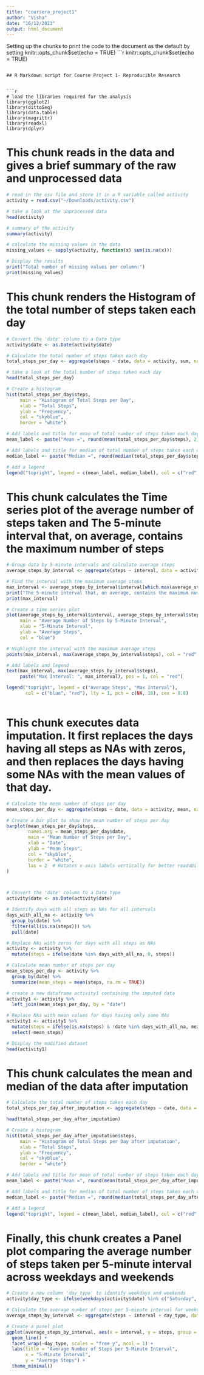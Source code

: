```yaml
---
title: "coursera_project1"
author: "Visha"
date: "16/12/2023"
output: html_document
---
```


Setting up the chunks to print the code to the document as the default by setting knitr::opts_chunk$set(echo = TRUE)
```r
knitr::opts_chunk$set(echo = TRUE)
```

## R Markdown script for Course Project 1- Reproducible Research


```r
# load the libraries required for the analysis
library(ggplot2)
library(dittoSeq)
library(data.table)
library(magrittr)
library(readxl)
library(dplyr)
```

# This chunk reads in the data and gives a brief summary of the raw and unprocessed data

```r
# read in the csv file and store it in a R variable called activity
activity = read.csv("~/Downloads/activity.csv")

# take a look at the unprocessed data
head(activity)

# summary of the activity 
summary(activity)

# calculate the missing values in the data
missing_values <- sapply(activity, function(x) sum(is.na(x)))

# Display the results
print("Total number of missing values per column:")
print(missing_values)

```

# This chunk renders the Histogram of the total number of steps taken each day

```r
# Convert the 'date' column to a Date type
activity$date <- as.Date(activity$date)

# Calculate the total number of steps taken each day
total_steps_per_day <- aggregate(steps ~ date, data = activity, sum, na.rm = TRUE)

# take a look at the total number of steps taken each day
head(total_steps_per_day)

# Create a histogram
hist(total_steps_per_day$steps, 
     main = "Histogram of Total Steps per Day",
     xlab = "Total Steps",
     ylab = "Frequency",
     col = "skyblue",
     border = "white")

# Add labels and title for mean of total number of steps taken each day
mean_label <- paste("Mean =", round(mean(total_steps_per_day$steps), 2))

# Add labels and title for median of total number of steps taken each day
median_label <- paste("Median =", round(median(total_steps_per_day$steps), 2))

# Add a legend
legend("topright", legend = c(mean_label, median_label), col = c("red", "blue"), bty = "n")


```



# This chunk calculates the Time series plot of the average number of steps taken and The 5-minute interval that, on average, contains the maximum number of steps


```r
# Group data by 5-minute intervals and calculate average steps
average_steps_by_interval <- aggregate(steps ~ interval, data = activity, mean, na.rm = TRUE)

# Find the interval with the maximum average steps
max_interval <- average_steps_by_interval$interval[which.max(average_steps_by_interval$steps)]
print("The 5-minute interval that, on average, contains the maximum number of steps is:")
print(max_interval)

# Create a time series plot
plot(average_steps_by_interval$interval, average_steps_by_interval$steps, type = "l",
     main = "Average Number of Steps by 5-Minute Interval",
     xlab = "5-Minute Interval",
     ylab = "Average Steps",
     col = "blue")

# Highlight the interval with the maximum average steps
points(max_interval, max(average_steps_by_interval$steps), col = "red", pch = 16, cex = 1.5)

# Add labels and legend
text(max_interval, max(average_steps_by_interval$steps), 
     paste("Max Interval: ", max_interval), pos = 1, col = "red")

legend("topright", legend = c("Average Steps", "Max Interval"), 
       col = c("blue", "red"), lty = 1, pch = c(NA, 16), cex = 0.8)



```


# This chunk executes data imputation. It first replaces the days having all steps as NAs with zeros, and then replaces the days having some NAs with the mean values of that day.


```r

# Calculate the mean number of steps per day
mean_steps_per_day <- aggregate(steps ~ date, data = activity, mean, na.rm = TRUE)

# Create a bar plot to show the mean number of steps per day
barplot(mean_steps_per_day$steps, 
        names.arg = mean_steps_per_day$date,
        main = "Mean Number of Steps per Day",
        xlab = "Date",
        ylab = "Mean Steps",
        col = "skyblue",
        border = "white",
        las = 2  # Rotates x-axis labels vertically for better readability
)



# Convert the 'date' column to a Date type
activity$date <- as.Date(activity$date)

# Identify days with all steps as NAs for all intervals
days_with_all_na <- activity %>%
  group_by(date) %>%
  filter(all(is.na(steps))) %>%
  pull(date)

# Replace NAs with zeros for days with all steps as NAs
activity <- activity %>%
  mutate(steps = ifelse(date %in% days_with_all_na, 0, steps))

# Calculate mean number of steps per day
mean_steps_per_day <- activity %>%
  group_by(date) %>%
  summarize(mean_steps = mean(steps, na.rm = TRUE))

# create a new dataframe activity1 containing the imputed data
activity1 <- activity %>%
  left_join(mean_steps_per_day, by = "date")

# Replace NAs with mean values for days having only some NAs
activity1 <- activity1 %>%
  mutate(steps = ifelse(is.na(steps) & !date %in% days_with_all_na, mean_steps, steps)) %>%
  select(-mean_steps)

# Display the modified dataset
head(activity1)
```

# This chunk calculates the mean and median of the data after imputation

```r


# Calculate the total number of steps taken each day
total_steps_per_day_after_imputation <- aggregate(steps ~ date, data = activity1, sum, na.rm = TRUE)

head(total_steps_per_day_after_imputation)

# Create a histogram
hist(total_steps_per_day_after_imputation$steps, 
     main = "Histogram of Total Steps per Day after imputation",
     xlab = "Total Steps",
     ylab = "Frequency",
     col = "skyblue",
     border = "white")

# Add labels and title for mean of total number of steps taken each day
mean_label <- paste("Mean =", round(mean(total_steps_per_day_after_imputation$steps), 2))

# Add labels and title for median of total number of steps taken each day
median_label <- paste("Median =", round(median(total_steps_per_day_after_imputation$steps), 2))

# Add a legend
legend("topright", legend = c(mean_label, median_label), col = c("red", "blue"), bty = "n")


```


# Finally, this chunk creates a Panel plot comparing the average number of steps taken per 5-minute interval across weekdays and weekends

```r
# Create a new column 'day_type' to identify weekdays and weekends
activity$day_type <- ifelse(weekdays(activity$date) %in% c("Saturday", "Sunday"), "Weekend", "Weekday")

# Calculate the average number of steps per 5-minute interval for weekdays and weekends
average_steps_by_interval <- aggregate(steps ~ interval + day_type, data = activity, mean, na.rm = TRUE)

# Create a panel plot
ggplot(average_steps_by_interval, aes(x = interval, y = steps, group = day_type, color = day_type)) +
  geom_line() +
  facet_wrap(~day_type, scales = "free_y", ncol = 1) +
  labs(title = "Average Number of Steps per 5-Minute Interval",
       x = "5-Minute Interval",
       y = "Average Steps") +
  theme_minimal()


```
